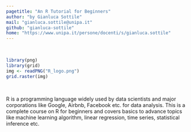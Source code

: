 ```yaml
---
pagetitle: "An R Tutorial for Beginners"
author: "by Gianluca Sottile"
mail: "gianluca.sottile@unipa.it"
github: "gianluca-sottile"
home: "https://www.unipa.it/persone/docenti/s/gianluca.sottile"
---
```


<br>

<!-- <center> -->
<!-- ![](R_logo.png) -->
<!-- </center> -->
<!-- <br><br> -->
<!-- <img src="R_logo.png" width=400 height=350 align="left"/> -->
<!-- <p align="center"> -->
<!-- ![](R_logo.png) -->
<!-- </p> -->

```r
library(png)
library(grid)
img <- readPNG("R_logo.png")
grid.raster(img)
```

<br>

R is a programming language widely used by data scientists and major corporations like Google, Airbnb, Facebook etc. for data analysis. This is a complete course on R for beginners and covers basics to advance topics like machine learning algorithm, linear regression, time series, statistical inference etc.


<!-- Hello, Website! -->

<!-- For more information about simple R Markdown websites, please read the documentation at https://bookdown.org/yihui/rmarkdown/rmarkdown-site.html. -->

<!-- Please also note that simple R Markdown sites are _not_ based on **blogdown**. They are probably good for websites with only a few Rmd documents. For larger-scale and more sophisticated websites (such as blogs), you may want to use **blogdown** instead: https://github.com/rstudio/blogdown. -->
